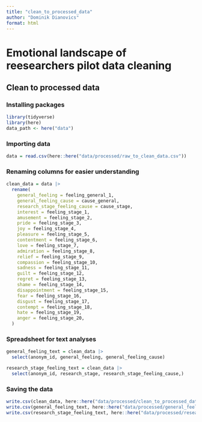 ```yaml
---
title: "clean_to_processed_data"
author: "Dominik Dianovics"
format: html
---
```


# Emotional landscape of reesearchers pilot data cleaning

## Clean to processed data

### Installing packages

```r
library(tidyverse)
library(here)
data_path <- here("data")
```

### Importing data

```r
data = read.csv(here::here("data/processed/raw_to_clean_data.csv"))
```

### Renaming columns for easier understanding

```r
clean_data = data |> 
  rename(
    general_feeling = feeling_general_1,
    general_feeling_cause = cause_general,
    research_stage_feeling_cause = cause_stage,
    interest = feeling_stage_1,
    amusement = feeling_stage_2,
    pride = feeling_stage_3,
    joy = feeling_stage_4,
    pleasure = feeling_stage_5,
    contentment = feeling_stage_6,
    love = feeling_stage_7,
    admiration = feeling_stage_8,
    relief = feeling_stage_9,
    compassion = feeling_stage_10,
    sadness = feeling_stage_11,
    guilt = feeling_stage_12,
    regret = feeling_stage_13,
    shame = feeling_stage_14,
    disappointment = feeling_stage_15,
    fear = feeling_stage_16,
    disgust = feeling_stage_17,
    contempt = feeling_stage_18,
    hate = feeling_stage_19,
    anger = feeling_stage_20,
  )
```

### Spreadsheet for text analyses

```r
general_feeling_text = clean_data |> 
  select(anonym_id, general_feeling, general_feeling_cause)

research_stage_feeling_text = clean_data |> 
  select(anonym_id, research_stage, research_stage_feeling_cause,)
```

### Saving the data

```r
write.csv(clean_data, here::here("data/processed/clean_to_processed_data.csv"), row.names = FALSE)
write.csv(general_feeling_text, here::here("data/processed/general_feeling_text.csv"), row.names = FALSE)
write.csv(research_stage_feeling_text, here::here("data/processed/research_stage_feeling_text.csv"), row.names = FALSE)
```


